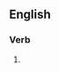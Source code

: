 ==English==

===Verb===
{{head|en|present participle}}

# {{present participle of|consummate|lang=en|nocat=1}}